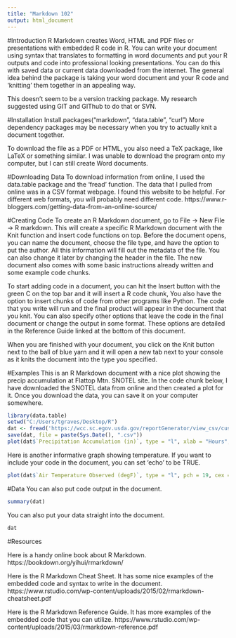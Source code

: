 ```yaml
---
title: "Markdown 102"
output: html_document
---
```


#Introduction 
R Markdown creates Word, HTML and PDF files or presentations with embedded R code in R. You can write your document using syntax that translates to formatting in word documents and put your R outputs and code into professional looking presentations. You can do this with saved data or current data downloaded from the internet. The general idea behind the package is taking your word document and your R code and 'knitting' them together in an appealing way. 

This doesn't seem to be a version tracking package. My research suggested using GIT and GIThub to do that or SVN. 

#Installation
Install.packages("markdown", "data.table", "curl")
More dependency packages may be necessary when you try to actually knit a document together. 

To download the file as a PDF or HTML, you also need a TeX package, like LaTeX or something similar. I was unable to download the program onto my computer, but I can still create Word documents. 


#Downloading Data
To download information from online, I used the data.table package and the 'fread' function. The data that I pulled from online was in a CSV format webpage. I found this website to be helpful. For different web formats, you will probably need different code. 
https://www.r-bloggers.com/getting-data-from-an-online-source/ 


#Creating Code 
To create an R Markdown document, go to File -> New File -> R markdown. This will create a specific R Markdown document with the Knit function and insert code functions on top. Before the document opens, you can name the document, choose the file type, and have the option to put the author. All this information will fill out the metadata of the file. You can also change it later by changing the header in the file. The new document also comes with some basic instructions already written and some example code chunks. 

To start adding code in a document, you can hit the Insert button with the green C on the top bar and it will insert a R code chunk, You also have the option to insert chunks of code from other programs like Python. The code that you write will run and the final product will appear in the document that you knit. You can also specify other options that leave the code in the final document or change the output in some format. These options are detailed in the Reference Guide linked at the bottom of this document. 

When you are finished with your document, you click on the Knit button next to the ball of blue yarn and it will open a new tab next to your console as it knits the document into the type you specified. 


#Examples 
This is an R Markdown document with a nice plot showing the precip accumulation at Flattop Mtn. SNOTEL site. In the code chunk below, I have downloaded the SNOTEL data from online and then created a plot for it. Once you download the data, you can save it on your computer somewhere.
```r
library(data.table)
setwd("C:/Users/tgraves/Desktop/R")
dat <- fread('https://wcc.sc.egov.usda.gov/reportGenerator/view_csv/customSingleStationReport/hourly/482:MT:SNTL%7Cid=%22%22%7Cname/-167,0/WTEQ::value,SNWD::value,PREC::value,TOBS::value')
save(dat, file = paste(Sys.Date(), ".csv"))
plot(dat$`Precipitation Accumulation (in)`, type = "l", xlab = "Hours", ylab = "Precipitation Accumulation (in)")
```


Here is another informative graph showing temperature. If you want to include your code in the document, you can set 'echo' to be TRUE. 
```r
plot(dat$`Air Temperature Observed (degF)`, type = "l", pch = 19, cex = .5, xlab = "Hours", ylab = "Air Temp (degF)")
```



#Data
You can also put code output in the document. 
```r
summary(dat)
```

You can also put your data straight into the document. 
```r
dat
```



#Resources

Here is a handy online book about R Markdown. 
https://bookdown.org/yihui/rmarkdown/

Here is the R Markdown Cheat Sheet. It has some nice examples of the embedded code and syntax to write in the document. 
https://www.rstudio.com/wp-content/uploads/2015/02/rmarkdown-cheatsheet.pdf

Here is the R Markdown Reference Guide. It has more examples of the embedded code that you can utilize.
https://www.rstudio.com/wp-content/uploads/2015/03/rmarkdown-reference.pdf